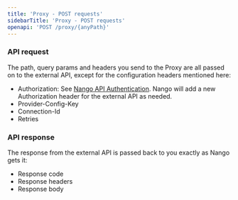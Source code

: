 ```yaml
---
title: 'Proxy - POST requests'
sidebarTitle: 'Proxy - POST requests'
openapi: 'POST /proxy/{anyPath}'
---
```


### API request
The path, query params and headers you send to the Proxy are all passed on to the external API, except for the configuration headers mentioned here:
* Authorization: See [Nango API Authentication](/api-reference/authentication). Nango will add a new Authorization header for the external API as needed.
* Provider-Config-Key
* Connection-Id
* Retries

### API response

The response from the external API is passed back to you exactly as Nango gets it:
* Response code
* Response headers
* Response body